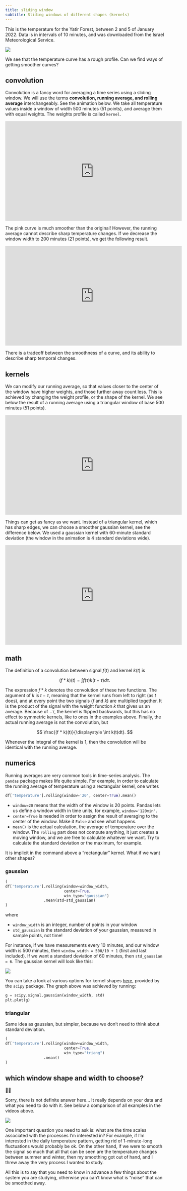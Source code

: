 ```yaml
---
title: sliding window
subtitle: Sliding windows of different shapes (kernels)
---
```


This is the temperature for the Yatir Forest, between 2 and 5 of January 2022.
Data is in intervals of 10 minutes, and was downloaded from the Israel Meteorological Service.

![](convolution_TA_temperature_2022.png)

We see that the temperature curve has a rough profile.
Can we find ways of getting smoother curves?

## convolution

Convolution is a fancy word for averaging a time series using a sliding window.
We will use the terms **convolution, running average, and rolling average** interchangeably. 
See the animation below.
We take all temperature values inside a window of width 500 minutes (51 points), and average them with equal weights.
The weights profile is called `kernel`.

<iframe width="560" height="315" src="https://www.youtube.com/embed/PFD3_BmwH40" title="YouTube video player" frameborder="0" allow="accelerometer; autoplay; clipboard-write; encrypted-media; gyroscope; picture-in-picture" allowfullscreen></iframe>

The pink curve is much smoother than the original!
However, the running average cannot describe sharp temperature changes.
If we decrease the window width to 200 minutes (21 points), we get the following result.

<iframe width="560" height="315" src="https://www.youtube.com/embed/zk3siFLw0Ig" title="YouTube video player" frameborder="0" allow="accelerometer; autoplay; clipboard-write; encrypted-media; gyroscope; picture-in-picture" allowfullscreen></iframe>

There is a tradeoff between the smoothness of a curve, and its ability to describe sharp temporal changes.

## kernels

We can modify our running average, so that values closer to the center of the window have higher weights, and those further away count less.
This is achieved by changing the weight profile, or the shape of the kernel.
We see below the result of a running average using a triangular window of base 500 minutes (51 points).

<iframe width="560" height="315" src="https://www.youtube.com/embed/j1CLrYC77nA" title="YouTube video player" frameborder="0" allow="accelerometer; autoplay; clipboard-write; encrypted-media; gyroscope; picture-in-picture" allowfullscreen></iframe>

Things can get as fancy as we want.
Instead of a triangular kernel, which has sharp edges, we can choose a smoother gaussian kernel, see the difference below.
We used a gaussian kernel with 60-minute standard deviation (the window in the animation is 4 standard deviations wide).

<iframe width="560" height="315" src="https://www.youtube.com/embed/mqhA3x6DBvM" title="YouTube video player" frameborder="0" allow="accelerometer; autoplay; clipboard-write; encrypted-media; gyroscope; picture-in-picture" allowfullscreen></iframe>

## math

The definition of a convolution between signal $f(t)$ and kernel $k(t)$ is

$$
(f * k)(t) = \int f(\tau)k(t-\tau)d\tau.
$$

The expression $f*k$ denotes the convolution of these two functions.
The argument of $k$ is $t-\tau$, meaning that the kernel runs from left to right (as $t$ does), and at every point the two signals ($f$ and $k$) are multiplied together.
It is the product of the signal with the weight function $k$ that gives us an average.
Because of $-\tau$, the kernel is flipped backwards, but this has no effect to symmetric kernels, like to ones in the examples above.
Finally, the actual running average is not the convolution, but

$$
\frac{(f * k)(t)}{\displaystyle \int k(t)dt}.
$$

Whenever the integral of the kernel is 1, then the convolution will be identical with the running average.

## numerics

Running averages are very common tools in time-series analysis.
The `pandas` package makes life quite simple.
For example, in order to calculate the running average of temperature using a rectangular kernel, one writes

```python
df['temperature'].rolling(window='20', center=True).mean()
```

* `window=20` means that the width of the window is 20 points. Pandas lets us define a window width in time units, for example, `window='120min'`.
* `center=True` is needed in order to assign the result of averaging to the center of the window. Make it `False` and see what happens.
* `mean()` is the actual calculation, the average of temperature over the window. The `rolling` part does not compute anything, it just creates a moving window, and we are free to calculate whatever we want. Try to calculate the standard deviation or the maximum, for example.

It is implicit in the command above a "rectangular" kernel. What if we want other shapes?

### gaussian

```python
(
df['temperature'].rolling(window=window_width,
                          center=True,
                          win_type="gaussian")
                 .mean(std=std_gaussian)
)
```

where

* `window_width` is an integer, number of points in your window
* `std_gaussian` is the standard deviation of your gaussian, measured in sample points, not time!

For instance, if we have measurements every 10 minutes, and our window width is 500 minutes, then `window_width = 500/10 + 1` (first and last included). If we want a standard deviation of 60 minutes, then `std_gaussian = 6`. The gaussian kernel will look like this:

![](gaussian_kernel.png)

You can take a look at various options for kernel shapes [here](https://docs.scipy.org/doc/scipy/reference/signal.windows.html#module-scipy.signal.windows), provided by the `scipy` package.
The graph above was achieved by running:

```python
g = scipy.signal.gaussian(window_width, std)
plt.plot(g)
```

### triangular

Same idea as gaussian, but simpler, because we don't need to think about standard deviation.

```python
(
df['temperature'].rolling(window=window_width,
                          center=True,
                          win_type="triang")
                 .mean()
)
```

## which window shape and width to choose?

🤷‍♂️

Sorry, there is not definite answer here... It really depends on your data and what you need to do with it.
See below a comparison of all examples in the videos above.

![](kernel_comparison.png)

One important question you need to ask is: what are the time scales associated with the processes I'm interested in? For example, if I'm interested in the daily temperature pattern, getting rid of 1-minute-long fluctuations would probably be ok. On the other hand, if we were to smooth the signal so much that all that can be seen are the temperature changes between summer and winter, then my smoothing got out of hand, and I threw away the very process I wanted to study.

All this is to say that you need to know in advance a few things about the system you are studying, otherwise you can't know what is "noise" that can be smoothed away.